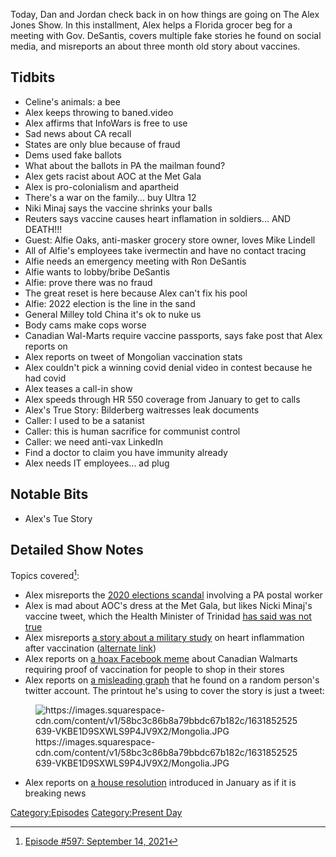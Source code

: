 {{Episode
    | title           = September 14, 2021
    | caption         = [https://knowledgefight.libsyn.com/597-september-14-2021 Listen to this episode on Libsyn]
    | episodeNumber   = 597
    | length          = 01:28:10
    | airDate         = September 17, 2021
    | coverageDate    = September 14, 2021
    | episodeType     = [[:Category:Present Day|Present Day]]
    | appearance      = [[Alexandria Ocasio Cortez]], [[Alfie Oaks]], [[Mike Lindell]], [[Ron DeSantis]], [[General Mark Milley]]
    | previousEpisode = [[596: Possibly Too Much Wacky]]
    | nextEpisode     = [[598: September 17, 2021]]
}}

{{Stub}}

Today, Dan and Jordan check back in on how things are going on The Alex Jones Show. In this installment, Alex helps a Florida grocer beg for a meeting with Gov. DeSantis, covers multiple fake stories he found on social media, and misreports an about three month old story about vaccines.

==Tidbits==

*Celine's animals: a bee
*Alex keeps throwing to baned.video
*Alex affirms that InfoWars is free to use
*Sad news about CA recall
*States are only blue because of fraud
*Dems used fake ballots
*What about the ballots in PA the mailman found?
*Alex gets racist about AOC at the Met Gala
*Alex is pro-colonialism and apartheid
*There's a war on the family... buy Ultra 12
*Niki Minaj says the vaccine shrinks your balls
*Reuters says vaccine causes heart inflamation in soldiers... AND DEATH!!!
*Guest: Alfie Oaks, anti-masker grocery store owner, loves Mike Lindell
*All of Alfie's employees take ivermectin and have no contact tracing
*Alfie needs an emergency meeting with Ron DeSantis
*Alfie wants to lobby/bribe DeSantis
*Alfie: prove there was no fraud
*The great reset is here because Alex can't fix his pool
*Alfie: 2022 election is the line in the sand
*General Milley told China it's ok to nuke us
*Body cams make cops worse
*Canadian Wal-Marts require vaccine passports, says fake post that Alex reports on
*Alex reports on tweet of Mongolian vaccination stats
*Alex couldn't pick a winning covid denial video in contest because he had covid
*Alex teases a call-in show
*Alex speeds through HR 550 coverage from January to get to calls
*Alex's True Story: Bilderberg waitresses leak documents
*Caller: I used to be a satanist
*Caller: this is human sacrifice for communist control
*Caller: we need anti-vax LinkedIn
*Find a doctor to claim you have immunity already
*Alex needs IT employees... ad plug

==Notable Bits==

*Alex's Tue Story

==Detailed Show Notes==

Topics covered<ref>[https://knowledgefight.com/research/2021/9/16/episode-597-september-14-2021 Episode #597: September 14, 2021]</ref>:

*Alex misreports the [https://www.washingtonpost.com/business/2021/03/17/usps-ballot-fraud-investigation/ 2020 elections scandal] involving a PA postal worker
*Alex is mad about AOC's dress at the Met Gala, but likes Nicki Minaj's vaccine tweet, which the Health Minister of Trinidad [https://www.cnn.com/2021/09/16/americas/nicki-minaj-vaccine-story-false-scli-intl/index.html has said was not true]
*Alex misreports [https://www.reuters.com/world/us/heart-inflammation-after-covid-19-shots-higher-than-expected-study-us-military-2021-06-29/ a story about a military study] on heart inflammation after vaccination ([https://www.pennlive.com/nation-world/2021/06/rate-of-heart-inflammation-among-us-military-following-covid-19-shots-higher-than-expected-study-finds.html alternate link])
*Alex reports on [https://factcheck.afp.com/http%253A%252F%252Fdoc.afp.com%252F9MU3HH-1 a hoax Facebook meme] about Canadian Walmarts requiring proof of vaccination for people to shop in their stores
*Alex reports on [https://twitter.com/yinonw/status/1437439928326033411 a misleading graph] that he found on a random person's twitter account. The printout he's using to cover the story is just a tweet:

[[File:https://images.squarespace-cdn.com/content/v1/58bc3c86b8a79bbdc67b182c/1631852525639-VKBE1D9SXWLS9P4JV9X2/Mongolia.JPG|thumb|none]]

*Alex reports on [https://www.congress.gov/bill/117th-congress/house-bill/550/text?r=6&s=1 a house resolution] introduced in January as if it is breaking news

[[Category:Episodes]]
[[Category:Present Day]]
